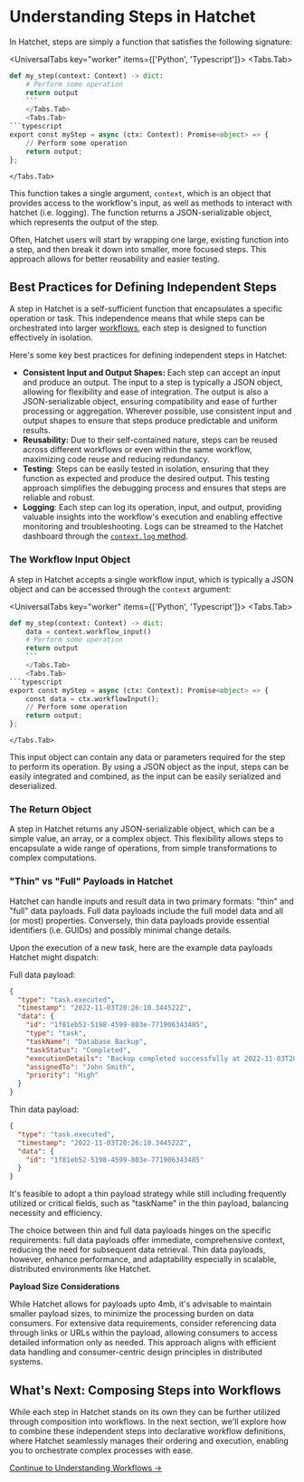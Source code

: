 
# Understanding Steps in Hatchet

In Hatchet, steps are simply a function that satisfies the following signature:

<UniversalTabs key="worker" items={['Python', 'Typescript']}>
  <Tabs.Tab>
```python
def my_step(context: Context) -> dict:
    # Perform some operation
    return output
    ```
    </Tabs.Tab>
    <Tabs.Tab>
```typescript
export const myStep = async (ctx: Context): Promise<object> => {
    // Perform some operation
    return output;
};
```
    </Tabs.Tab>
</UniversalTabs>

This function takes a single argument, `context`, which is an object that provides access to the workflow's input, as well as methods to interact with hatchet (i.e. logging). The function returns a JSON-serializable object, which represents the output of the step.

Often, Hatchet users will start by wrapping one large, existing function into a step, and then break it down into smaller, more focused steps. This approach allows for better reusability and easier testing.

## Best Practices for Defining Independent Steps

A step in Hatchet is a self-sufficient function that encapsulates a specific operation or task. This independence means that while steps can be orchestrated into larger [workflows](./foundations_workflows.mdx), each step is designed to function effectively in isolation.

Here's some key best practices for defining independent steps in Hatchet:

- **Consistent Input and Output Shapes:** Each step can accept an input and produce an output. The input to a step is typically a JSON object, allowing for flexibility and ease of integration. The output is also a JSON-serializable object, ensuring compatibility and ease of further processing or aggregation. Wherever possible, use consistent input and output shapes to ensure that steps produce predictable and uniform results.
- **Reusability:** Due to their self-contained nature, steps can be reused across different workflows or even within the same workflow, maximizing code reuse and reducing redundancy.
- **Testing**: Steps can be easily tested in isolation, ensuring that they function as expected and produce the desired output. This testing approach simplifies the debugging process and ensures that steps are reliable and robust.
- **Logging**: Each step can log its operation, input, and output, providing valuable insights into the workflow's execution and enabling effective monitoring and troubleshooting. Logs can be streamed to the Hatchet dashboard through the [`context.log` method](./monitoring_logging.mdx).

### The Workflow Input Object

A step in Hatchet accepts a single workflow input, which is typically a JSON object and can be accessed through the `context` argument:

<UniversalTabs key="worker" items={['Python', 'Typescript']}>
  <Tabs.Tab>
```python
def my_step(context: Context) -> dict:
    data = context.workflow_input()
    # Perform some operation
    return output
    ```
    </Tabs.Tab>
    <Tabs.Tab>
```typescript
export const myStep = async (ctx: Context): Promise<object> => {
    const data = ctx.workflowInput();
    // Perform some operation
    return output;
};
```
    </Tabs.Tab>
</UniversalTabs>

This input object can contain any data or parameters required for the step to perform its operation. By using a JSON object as the input, steps can be easily integrated and combined, as the input can be easily serialized and deserialized.

### The Return Object

A step in Hatchet returns any JSON-serializable object, which can be a simple value, an array, or a complex object. This flexibility allows steps to encapsulate a wide range of operations, from simple transformations to complex computations.

### "Thin" vs "Full" Payloads in Hatchet

Hatchet can handle inputs and result data in two primary formats: "thin" and "full" data payloads. Full data payloads include the full model data and all (or most) properties. Conversely, thin data payloads provide essential identifiers (i.e. GUIDs) and possibly minimal change details.

Upon the execution of a new task, here are the example data payloads Hatchet might dispatch:

Full data payload:

```json
{
  "type": "task.executed",
  "timestamp": "2022-11-03T20:26:10.344522Z",
  "data": {
    "id": "1f81eb52-5198-4599-803e-771906343485",
    "type": "task",
    "taskName": "Database Backup",
    "taskStatus": "Completed",
    "executionDetails": "Backup completed successfully at 2022-11-03T20:25:10.344522Z",
    "assignedTo": "John Smith",
    "priority": "High"
  }
}
```

Thin data payload:

```json
{
  "type": "task.executed",
  "timestamp": "2022-11-03T20:26:10.344522Z",
  "data": {
    "id": "1f81eb52-5198-4599-803e-771906343485"
  }
}
```

It's feasible to adopt a thin payload strategy while still including frequently utilized or critical fields, such as "taskName" in the thin payload, balancing necessity and efficiency.

The choice between thin and full data payloads hinges on the specific requirements: full data payloads offer immediate, comprehensive context, reducing the need for subsequent data retrieval. Thin data payloads, however, enhance performance, and adaptability especially in scalable, distributed environments like Hatchet.

**Payload Size Considerations**

While Hatchet allows for payloads upto 4mb, it's advisable to maintain smaller payload sizes, to minimize the processing burden on data consumers. For extensive data requirements, consider referencing data through links or URLs within the payload, allowing consumers to access detailed information only as needed. This approach aligns with efficient data handling and consumer-centric design principles in distributed systems.

## What's Next: Composing Steps into Workflows

While each step in Hatchet stands on its own they can be further utilized through composition into workflows. In the next section, we'll explore how to combine these independent steps into declarative workflow definitions, where Hatchet seamlessly manages their ordering and execution, enabling you to orchestrate complex processes with ease.

[Continue to Understanding Workflows →](./foundations_workflows.mdx)
